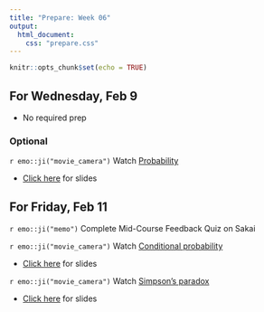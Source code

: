 ```yaml
---
title: "Prepare: Week 06"
output: 
  html_document:
    css: "prepare.css"
---
```


```r
knitr::opts_chunk$set(echo = TRUE)
```


## For Wednesday, Feb 9

- No required prep

### Optional 

`r emo::ji("movie_camera")` Watch [Probability](https://warpwire.duke.edu/w/8RUGAA/)

- [Click here](https://sta198f2021.github.io/website/slides/week-02/w2-l03-prob.html) for slides


## For Friday, Feb 11

`r emo::ji("memo")` Complete Mid-Course Feedback Quiz on Sakai

`r emo::ji("movie_camera")` Watch [Conditional probability](https://warpwire.duke.edu/w/9RUGAA/)

- [Click here](https://sta198f2021.github.io/website/slides/week-02/w2-l04-condprob.html) for slides

`r emo::ji("movie_camera")` Watch [Simpson's paradox](https://www.youtube.com/watch?v=sdas62v0iJU)

- [Click here](https://rstudio-education.github.io/datascience-box/course-materials/slides/u2-d16-simpsons-paradox/u2-d16-simpsons-paradox.html#1) for slides